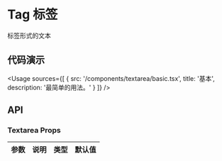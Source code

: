 
# Tag 标签

标签形式的文本

## 代码演示

<Usage
  sources={[
    {
      src: '/components/textarea/basic.tsx',
      title: '基本',
      description: '最简单的用法。'
    }
  ]}
/>

## API

### Textarea Props

| 参数 | 说明 | 类型 | 默认值 |
| ---- | ---- | ---- | ------ |
